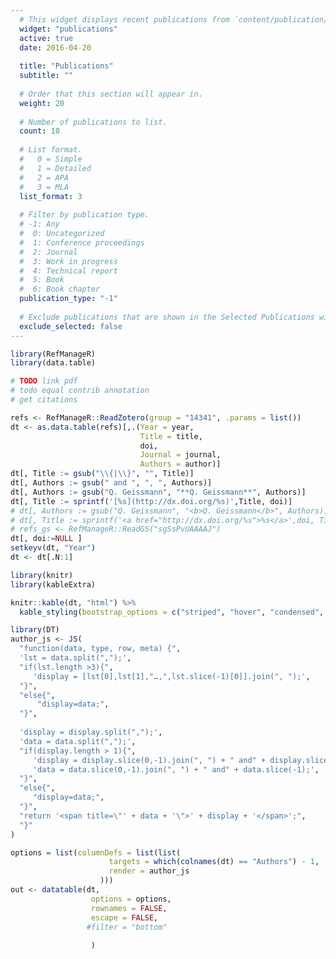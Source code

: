 ```yaml
---
  # This widget displays recent publications from `content/publication/`.
  widget: "publications"
  active: true
  date: 2016-04-20
  
  title: "Publications"
  subtitle: ""
  
  # Order that this section will appear in.
  weight: 20
  
  # Number of publications to list.
  count: 10
  
  # List format.
  #   0 = Simple
  #   1 = Detailed
  #   2 = APA
  #   3 = MLA
  list_format: 3
  
  # Filter by publication type.
  # -1: Any
  #  0: Uncategorized
  #  1: Conference proceedings
  #  2: Journal
  #  3: Work in progress
  #  4: Technical report
  #  5: Book
  #  6: Book chapter
  publication_type: "-1"
  
  # Exclude publications that are shown in the Selected Publications widget?
  exclude_selected: false
---
```



```r
library(RefManageR)
library(data.table)

# TODO link pdf
# todo equal contrib annotation
# get citations

refs <- RefManageR::ReadZotero(group = "14341", .params = list())
dt <- as.data.table(refs)[,.(Year = year, 
                             Title = title, 
                             doi, 
                             Journal = journal,
                             Authors = author)]
dt[, Title := gsub("\\{|\\}", "", Title)]
dt[, Authors := gsub(" and ", ", ", Authors)]
dt[, Authors := gsub("Q. Geissmann", "**Q. Geissmann**", Authors)]
dt[, Title := sprintf('[%s](http://dx.doi.org/%s)',Title, doi)]
# dt[, Authors := gsub("Q. Geissmann", "<b>Q. Geissmann</b>", Authors)]
# dt[, Title := sprintf('<a href="http://dx.doi.org/%s">%s</a>',doi, Title)]
# refs_gs <- RefManageR::ReadGS("sgSsPvUAAAAJ")
dt[, doi:=NULL ]
setkeyv(dt, "Year")
dt <- dt[.N:1]

```


```r
library(knitr)
library(kableExtra)

knitr::kable(dt, "html") %>%
  kable_styling(bootstrap_options = c("striped", "hover", "condensed", "responsive"))
```

```r
library(DT)
author_js <- JS(
  "function(data, type, row, meta) {",
  'lst = data.split(",");',
  "if(lst.length >3){",
     'display = [lst[0],lst[1],"…,",lst.slice(-1)[0]].join(", ");',
  "}",
  "else{",
      "display=data;",
  "}",
  
  'display = display.split(",");',
  'data = data.split(",");',
  "if(display.length > 1){",
     'display = display.slice(0,-1).join(", ") + " and" + display.slice(-1);',
     'data = data.slice(0,-1).join(", ") + " and" + data.slice(-1);',
  "}",
  "else{",
     "display=data;",
  "}",
  "return '<span title=\"' + data + '\">' + display + '</span>';",
  "}"
)

options = list(columnDefs = list(list(
                      targets = which(colnames(dt) == "Authors") - 1,
                      render = author_js
                    )))
out <- datatable(dt, 
                  options = options,
                  rownames = FALSE,
                  escape = FALSE,
                 #filter = "bottom"
                 
                  )
```